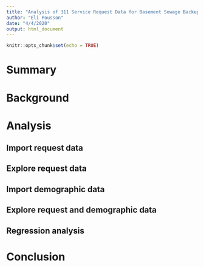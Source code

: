 ```yaml
---
title: "Analysis of 311 Service Request Data for Basement Sewage Backups"
author: "Eli Pousson"
date: "4/4/2020"
output: html_document
---
```


```r
knitr::opts_chunk$set(echo = TRUE)
```

# Summary

# Background

# Analysis

## Import request data

## Explore request data

## Import demographic data

## Explore request and demographic data

## Regression analysis

# Conclusion
